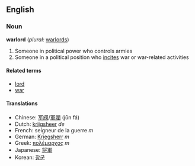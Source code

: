 ==English==

===Noun===
'''warlord''' (''plural:'' [[warlords]])
#Someone in political power who controls armies
#Someone in a political position who [[incite]]s war or war-related activities

====Related terms====
*[[lord]]
*[[war]]

====Translations====
{{Top}}
*Chinese: [[军阀]]/[[軍閥]] (jūn fá)
*Dutch: [[krijgsheer]] ''de''
*French: seigneur de la guerre ''m''
*German: [[Kriegsherr]] ''m''
*Greek: [[:el:πολέμαρχος|πολέμαρχος]] ''m''
*Japanese: [[将軍]]
*Korean: [[장군]]
{{Mid}}
{{Bottom}}